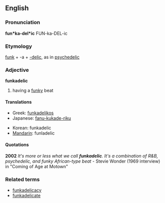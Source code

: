 {{rfv}}
==English==

===Pronunciation===
'''fun*ka-del*ic'''
FUN-ka-DEL-ic

===Etymology===
[[funk]] + -a + [[-delic]], as in [[psychedelic]]

===Adjective===
'''funkadelic'''
#{{music}} having a [[funky]] beat

====Translations====
{{top}}
*Greek: [[funkadelikos]]
*Japanese: [[fanu-kukade-riku]]
{{mid}}
*Korean: funkadelic
*[[Mandarin]]: funladelic
{{bottom}}
====Quotations====
'''2002''' ''It's more or less what we call '''funkadelic'''. It's a combination of R&B, psychedelic, and funky African-type beat'' - Stevie Wonder (1969 interview) in "Coming of Age at Motown"
===Related terms===
*[[funkadelicacy]]
*[[funkadelicate]]